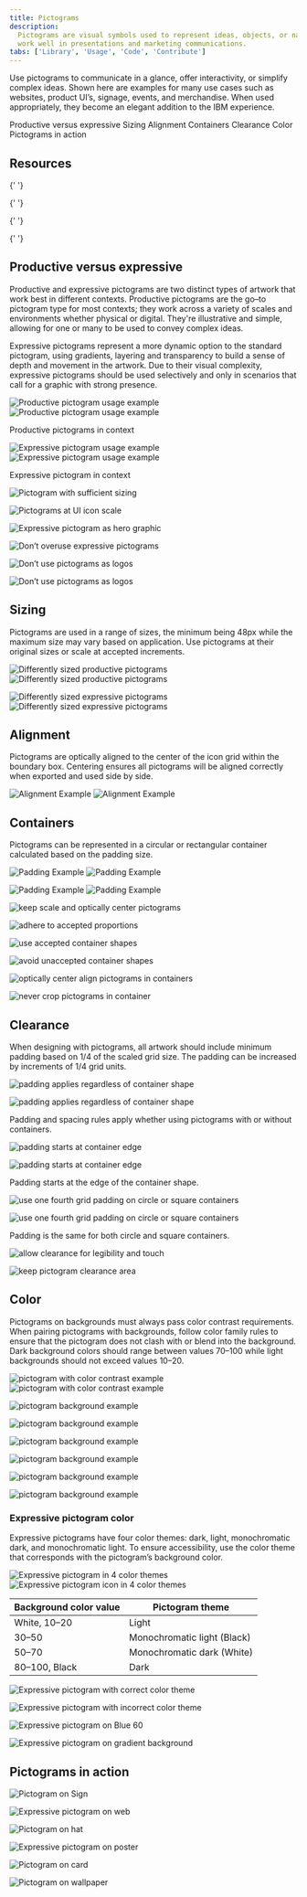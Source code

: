 ```yaml
---
title: Pictograms
description:
  Pictograms are visual symbols used to represent ideas, objects, or narratives at a glance. They
  work well in presentations and marketing communications.
tabs: ['Library', 'Usage', 'Code', 'Contribute']
---
```



<PageDescription>

Use pictograms to communicate in a glance, offer interactivity, or simplify complex ideas. Shown
here are examples for many use cases such as websites, product UI’s, signage, events, and
merchandise. When used appropriately, they become an elegant addition to the IBM experience.

</PageDescription>

<AnchorLinks>
  <AnchorLink>Productive versus expressive</AnchorLink>
  <AnchorLink>Sizing</AnchorLink>
  <AnchorLink>Alignment</AnchorLink>
  <AnchorLink>Containers</AnchorLink>
  <AnchorLink>Clearance</AnchorLink>
  <AnchorLink>Color</AnchorLink>
  <AnchorLink>Pictograms in action</AnchorLink>
</AnchorLinks>

## Resources

<Row className="resource-card-group">
<Column colMd={4} colLg={4} noGutterSm>
    <ResourceCard
      subTitle="IBM Design Language library"
      aspectRatio="2:1"
      href="sketch://add-library/cloud/nwqmk"
      >

{' '}

<MdxIcon name="sketch" />

  </ResourceCard>
</Column>
<Column colMd={4} colLg={4} noGutterSm>
    <ResourceCard
      subTitle="IBM pictograms (.svg)"
      href="https://github.com/carbon-design-system/carbon/tree/v10/packages/pictograms/src/svg"
      >

{' '}

<MdxIcon name="github" />

</ResourceCard>
</Column>
<Column colMd={4} colLg={4} noGutterSm>
    <ResourceCard
      subTitle="IBM productive pictogram master"
      aspectRatio="2:1"
      href="https://github.com/carbon-design-system/carbon/raw/v10/packages/pictograms/master/productive-pictogram-master.ai"
      actionIcon="download"
      >

{' '}

<MdxIcon name="ai" />

  </ResourceCard>
</Column>
<Column colMd={4} colLg={4} noGutterSm>
    <ResourceCard
      subTitle="IBM expressive pictogram master"
      aspectRatio="2:1"
      href="https://github.com/carbon-design-system/carbon/raw/v10/packages/pictograms/master/expressive-pictogram-master.ai"
      actionIcon="download"
      >

{' '}

<MdxIcon name="ai" />

  </ResourceCard>
</Column>
</Row>

## Productive versus expressive

Productive and expressive pictograms are two distinct types of artwork that work best in different
contexts. Productive pictograms are the go–to pictogram type for most contexts; they work across a
variety of scales and environments whether physical or digital. They're illustrative and simple,
allowing for one or many to be used to convey complex ideas.

Expressive pictograms represent a more dynamic option to the standard pictogram, using gradients,
layering and transparency to build a sense of depth and movement in the artwork. Due to their visual
complexity, expressive pictograms should be used selectively and only in scenarios that call for a
graphic with strong presence.

<ArtDirection>

![Productive pictogram usage example](/elements/pictograms/pictograms_usage_example_mobile.png)
![Productive pictogram usage example](/elements/pictograms/pictograms_usage_example.png)

</ArtDirection>
<Caption>Productive pictograms in context</Caption>

<ArtDirection>

![Expressive pictogram usage example](/elements/pictograms/expressivePictograms_usage_example1_mobile.png)
![Expressive pictogram usage example](/elements/pictograms/expressivePictograms_usage_example1.png)

</ArtDirection>
<Caption>Expressive pictogram in context</Caption>

<DoDontRow>
<DoDont caption="Treat pictograms as illustations with sufficient sizing.">

![Pictogram with sufficient sizing](/elements/pictograms/13_Usage_do.svg)

</DoDont>
<DoDont type="dont" caption="Don’t use pictograms as a replacement for UI icons, that is not their purpose.">

![Pictograms at UI icon scale](/elements/pictograms/13_Usage_dont.svg)

</DoDont>
</DoDontRow>

<DoDontRow>
<DoDont caption="Use expressive pictograms as large, bold graphics.">

![Expressive pictogram as hero graphic](/elements/pictograms/expressivePictograms_usage_example3.svg)

</DoDont>
<DoDont type="dont" caption="Don’t overuse expressive pictograms. They should be used sparingly.">

![Don’t overuse expressive pictograms](/elements/pictograms/13_Usage_5_dont.png)

</DoDont>
</DoDontRow>

<DoDontRow>
<DoDont type="dont" caption="Don’t use productive pictograms as logos or in a lockup for product headers, merchandise or events.">

![Don’t use pictograms as logos](/elements/pictograms/13_Usage_3_dont.svg)

</DoDont>
<DoDont type="dont" caption="Don’t use expressive pictograms as logos or in a lockup for product headers, merchandise or events.">

![Don’t use pictograms as logos](/elements/pictograms/13_Usage_3_dont2_v2.svg)

</DoDont>
</DoDontRow>

## Sizing

Pictograms are used in a range of sizes, the minimum being 48px while the maximum size may vary
based on application. Use pictograms at their original sizes or scale at accepted increments.

<ArtDirection>

![Differently sized productive pictograms](/elements/pictograms/14_Sizing_2-mobile.svg)
![Differently sized productive pictograms](/elements/pictograms/14_Sizing_2.svg)

</ArtDirection>
<ArtDirection>

![Differently sized expressive pictograms](/elements/pictograms/14_Sizing_3-mobile.svg)
![Differently sized expressive pictograms](/elements/pictograms/14_Sizing_3.svg)

</ArtDirection>

## Alignment

Pictograms are optically aligned to the center of the icon grid within the boundary box. Centering
ensures all pictograms will be aligned correctly when exported and used side by side.

<ArtDirection>

![Alignment Example](/elements/pictograms/15_Alignment_1-mobile.svg)
![Alignment Example](/elements/pictograms/15_Alignment_1.svg)

</ArtDirection>

## Containers

Pictograms can be represented in a circular or rectangular container calculated based on the padding
size.

<ArtDirection>

![Padding Example](/elements/pictograms/16_Containers_1-mobile.svg)
![Padding Example](/elements/pictograms/16_Containers_1.svg)

</ArtDirection>

<ArtDirection>

![Padding Example](/elements/pictograms/16_Containers_2-mobile.svg)
![Padding Example](/elements/pictograms/16_Containers_2.svg)

</ArtDirection>

<DoDontRow>
<DoDont caption="Keep pictograms at scale and optically center in container when necessary.">

![keep scale and optically center pictograms](/elements/pictograms/16_Containers_3_do.svg)

</DoDont>
<DoDont type="dont" caption="Don’t resize pictograms outside of accepted proportions.">

![adhere to accepted proportions](/elements/pictograms/16_Containers_4_dont.svg)

</DoDont>
</DoDontRow>

<DoDontRow>
<DoDont caption="Do use accepted shapes: circle or square for containers.">

![use accepted container shapes](/elements/pictograms/16_Containers_5_do.svg)

</DoDont>
<DoDont type="dont" caption="Don’t create new shapes for containers.">

![avoid unaccepted container shapes](/elements/pictograms/16_Containers_6_dont.svg)

</DoDont>
</DoDontRow>

<DoDontRow>
<DoDont caption="Always optically center align pictograms in their containers.">

![optically center align pictograms in containers](/elements/pictograms/16_Containers_7_do.svg)

</DoDont>
<DoDont type="dont" caption="Don’t crop pictograms in container.">

![never crop pictograms in container](/elements/pictograms/16_Containers_8_dont.svg)

</DoDont>
</DoDontRow>

## Clearance

When designing with pictograms, all artwork should include minimum padding based on 1/4 of the
scaled grid size. The padding can be increased by increments of 1/4 grid units.

<ArtDirection>

![padding applies regardless of container shape](/elements/pictograms/17_Clearance_3-mobile.svg)

![padding applies regardless of container shape](/elements/pictograms/17_Clearance_3.svg)

</ArtDirection>

<Caption>
  Padding and spacing rules apply whether using pictograms with or without containers.
</Caption>

<ArtDirection>

![padding starts at container edge](/elements/pictograms/17_Clearance_1-mobile.svg)

![padding starts at container edge](/elements/pictograms/17_Clearance_1.svg)

</ArtDirection>

<Caption>Padding starts at the edge of the container shape.</Caption>

<ArtDirection>

![use one fourth grid padding on circle or square containers](/elements/pictograms/17_Clearance_2-mobile.svg)

![use one fourth grid padding on circle or square containers](/elements/pictograms/17_Clearance_2.svg)

</ArtDirection>

<Caption>Padding is the same for both circle and square containers.</Caption>

<DoDontRow>
<DoDont caption="Follow the clearance rule to allow for legibility and touch.">

![allow clearance for legibility and touch](/elements/pictograms/17_Clearance_4_do.svg)

</DoDont>
<DoDont type="dont" caption="Don’t collapse the pictogram clearance area.">

![keep pictogram clearance area](/elements/pictograms/17_Clearance_5_dont.svg)

</DoDont>
</DoDontRow>

## Color

Pictograms on backgrounds must always pass color contrast requirements. When pairing pictograms with
backgrounds, follow color family rules to ensure that the pictogram does not clash with or blend
into the background. Dark background colors should range between values 70–100 while light
backgrounds should not exceed values 10–20.

<ArtDirection>

![pictogram with color contrast example](/images/10_Backgrounds-mobile_1.svg)
![pictogram with color contrast example](/images/10_Backgrounds_1.svg)

</ArtDirection>

<DoDontRow>
<DoDont caption="Follow the 5-step color rule and only match tones from the same color family or use grayscale backgrounds.">

![pictogram background example](/images/10_Backgrounds_2_do.svg)

</DoDont>
<DoDont caption="Follow gradient rules when placing them on backgrounds.">

![pictogram background example](/images/10_Backgrounds_3_do.svg)

</DoDont>
</DoDontRow>

<DoDontRow>
<DoDont type="dont" caption="Don’t place dark tones on dark backgrounds.">

![pictogram background example](/images/10_Backgrounds_4_dont.svg)

</DoDont>
<DoDont type="dont" caption="Don’t place light tones on light backgrounds.">

![pictogram background example](/images/10_Backgrounds_5_dont.svg)

</DoDont>
</DoDontRow>

<DoDontRow>
<DoDont type="dont" caption="Don’t place gradient picto’s on backgrounds that are not 80 and above or 20 and below.">

![pictogram background example](/images/10_Backgrounds_6_dont.svg)

</DoDont>
<DoDont type="dont" caption="Don’t place gradient picto’s on gradient backgrounds.">

![pictogram background example](/images/10_Backgrounds_7_dont.svg)

</DoDont>
</DoDontRow>

### Expressive pictogram color

Expressive pictograms have four color themes: dark, light, monochromatic dark, and monochromatic
light. To ensure accessibility, use the color theme that corresponds with the pictogram’s background
color.

<ArtDirection>

![Expressive pictogram in 4 color themes](/elements/pictograms/expressivePictograms_usage-color_mobile.svg)
![Expressive pictogram icon in 4 color themes](/elements/pictograms/expressivePictograms_usage-color.svg)

</ArtDirection>

| Background color value | Pictogram theme             |
| ---------------------- | --------------------------- |
| White, 10–20           | Light                       |
| 30–50                  | Monochromatic light (Black) |
| 50–70                  | Monochromatic dark (White)  |
| 80–100, Black          | Dark                        |

<DoDontRow>
<DoDont caption="Use dark-theme pictograms on dark backgrounds and light-theme pictograms on light backgrounds.">

![Expressive pictogram with correct color theme](/elements/pictograms/expressivePictograms_usage-colorDo_v2.svg)

</DoDont>
<DoDont type="dont" caption="Don’t use light-theme pictograms on dark backgrounds or dark-theme pictograms on light backgrounds.">

![Expressive pictogram with incorrect color theme](/elements/pictograms/expressivePictograms_usage-colorDont_v2.svg)

</DoDont>
</DoDontRow>
<DoDontRow>
<DoDont type="dont" caption="Don’t place expressive pictograms on backgrounds that aren't 80 and above or 20 and below.">

![Expressive pictogram on Blue 60](/elements/pictograms/expressivePictograms_usage-colorDont_3.svg)

</DoDont>
<DoDont type="dont" caption="Don’t place expressive pictograms on gradient backgrounds.">

![Expressive pictogram on gradient background](/elements/pictograms/expressivePictograms_usage-colorDont_4_v2.svg)

</DoDont>
</DoDontRow>

## Pictograms in action

<Grid>

<Column md={5} lg={8}>

![Pictogram on Sign](/elements/pictograms/18_In-Context_1.jpg)

</Column>

<Column md={3} lg={4}>

![Expressive pictogram on web](/elements/pictograms/expressivePictograms_usage_example2.png)

</Column>

<Column md={3} lg={4}>

![Pictogram on hat](/elements/pictograms/18_In-Context_3.jpg)

</Column>

<Column md={5} lg={8}>

![Expressive pictogram on poster](/elements/pictograms/18_In-Context_4.jpg)

</Column>

<Column md={5} lg={8}>

![Pictogram on card](/elements/pictograms/18_In-Context_7.svg)

</Column>

<Column md={3} lg={4}>

![Pictogram on wallpaper](/elements/pictograms/18_In-Context_8.jpg)

</Column>

</Grid>
